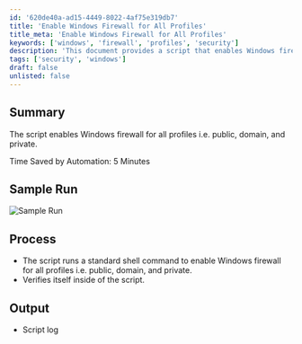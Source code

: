 ```yaml
---
id: '620de40a-ad15-4449-8022-4af75e319db7'
title: 'Enable Windows Firewall for All Profiles'
title_meta: 'Enable Windows Firewall for All Profiles'
keywords: ['windows', 'firewall', 'profiles', 'security']
description: 'This document provides a script that enables Windows firewall for all profiles including public, domain, and private. It outlines the process, expected output, and time saved by automation, enhancing system security efficiently.'
tags: ['security', 'windows']
draft: false
unlisted: false
---
```

## Summary

The script enables Windows firewall for all profiles i.e. public, domain, and private.

Time Saved by Automation: 5 Minutes

## Sample Run

![Sample Run](../../../static/img/Windows-Firewall---Enable/image_1.png)

## Process

- The script runs a standard shell command to enable Windows firewall for all profiles i.e. public, domain, and private.
- Verifies itself inside of the script.

## Output

- Script log












